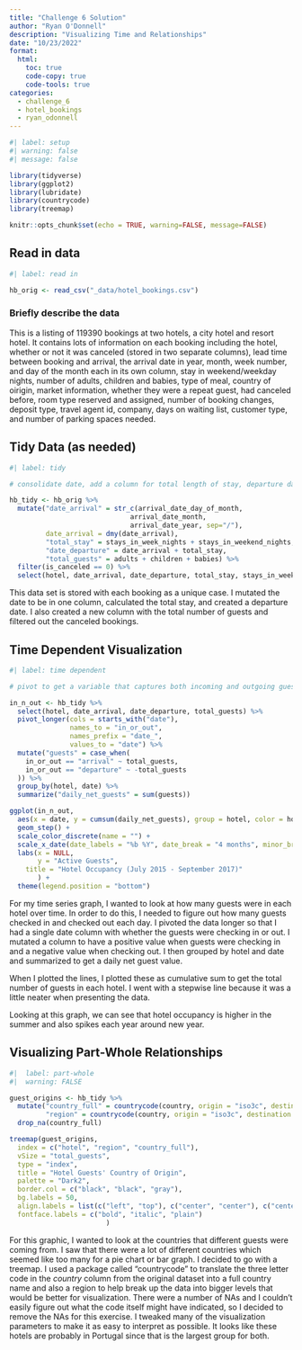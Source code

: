 ```yaml
---
title: "Challenge 6 Solution"
author: "Ryan O'Donnell"
description: "Visualizing Time and Relationships"
date: "10/23/2022"
format:
  html:
    toc: true
    code-copy: true
    code-tools: true
categories:
  - challenge_6
  - hotel_bookings
  - ryan_odonnell
---
```


```r
#| label: setup
#| warning: false
#| message: false

library(tidyverse)
library(ggplot2)
library(lubridate)
library(countrycode)
library(treemap)

knitr::opts_chunk$set(echo = TRUE, warning=FALSE, message=FALSE)
```

## Read in data

  
```r
#| label: read in

hb_orig <- read_csv("_data/hotel_bookings.csv")

```

### Briefly describe the data

This is a listing of 119390 bookings at two hotels, a city hotel and resort hotel. It contains lots of information on each booking including the hotel, whether or not it was canceled (stored in two separate columns), lead time between booking and arrival, the arrival date in year, month, week number, and day of the month each in its own column, stay in weekend/weekday nights, number of adults, children and babies, type of meal, country of oirigin, market information, whether they were a repeat guest, had canceled before, room type reserved and assigned, number of booking changes, deposit type, travel agent id, company, days on waiting list, customer type, and number of parking spaces needed.

## Tidy Data (as needed)

```r
#| label: tidy

# consolidate date, add a column for total length of stay, departure date, total guests, and filter out canceled bookings, select columns of interest

hb_tidy <- hb_orig %>%
  mutate("date_arrival" = str_c(arrival_date_day_of_month,
                              arrival_date_month,
                              arrival_date_year, sep="/"),
         date_arrival = dmy(date_arrival),
         "total_stay" = stays_in_week_nights + stays_in_weekend_nights,
         "date_departure" = date_arrival + total_stay,
         "total_guests" = adults + children + babies) %>%
  filter(is_canceled == 0) %>%
  select(hotel, date_arrival, date_departure, total_stay, stays_in_weekend_nights, stays_in_week_nights, total_guests, adults, children, babies, meal, country, reserved_room_type, assigned_room_type)
```

This data set is stored with each booking as a unique case. I mutated the date to be in one column, calculated the total stay, and created a departure date. I also created a new column with the total number of guests and filtered out the canceled bookings.

## Time Dependent Visualization
```R
#| label: time dependent

# pivot to get a variable that captures both incoming and outgoing guests

in_n_out <- hb_tidy %>%
  select(hotel, date_arrival, date_departure, total_guests) %>%
  pivot_longer(cols = starts_with("date"),
               names_to = "in_or_out",
               names_prefix = "date_",
               values_to = "date") %>%
  mutate("guests" = case_when(
    in_or_out == "arrival" ~ total_guests,
    in_or_out == "departure" ~ -total_guests
  )) %>%
  group_by(hotel, date) %>%
  summarize("daily_net_guests" = sum(guests))

ggplot(in_n_out, 
  aes(x = date, y = cumsum(daily_net_guests), group = hotel, color = hotel)) + 
  geom_step() +
  scale_color_discrete(name = "") +
  scale_x_date(date_labels = "%b %Y", date_break = "4 months", minor_breaks = "1 month") +
  labs(x = NULL,
       y = "Active Guests",
    title = "Hotel Occupancy (July 2015 - September 2017)"
       ) +
  theme(legend.position = "bottom")
```
For my time series graph, I wanted to look at how many guests were in each hotel over time. In order to do this, I needed to figure out how many guests checked in and checked out each day. I pivoted the data longer so that I had a single date column with whether the guests were checking in or out. I mutated a column to have a positive value when guests were checking in and a negative value when checking out. I then grouped by hotel and date and summarized to get a daily net guest value.

When I plotted the lines, I plotted these as cumulative sum to get the total number of guests in each hotel. I went with a stepwise line because it was a little neater when presenting the data.

Looking at this graph, we can see that hotel occupancy is higher in the summer and also spikes each year around new year. 

## Visualizing Part-Whole Relationships
```R
#|  label: part-whole
#|  warning: FALSE

guest_origins <- hb_tidy %>%
  mutate("country_full" = countrycode(country, origin = "iso3c", destination = "country.name"),
         "region" = countrycode(country, origin = "iso3c", destination = "un.region.name")) %>%
  drop_na(country_full)

treemap(guest_origins, 
  index = c("hotel", "region", "country_full"), 
  vSize = "total_guests", 
  type = "index",
  title = "Hotel Guests' Country of Origin",
  palette = "Dark2",
  border.col = c("black", "black", "gray"),
  bg.labels = 50,
  align.labels = list(c("left", "top"), c("center", "center"), c("center", "center")),
  fontface.labels = c("bold", "italic", "plain")
                        )
```

For this graphic, I wanted to look at the countries that different guests were coming from. I saw that there were a lot of different countries which seemed like too many for a pie chart or bar graph. I decided to go with a treemap. I used a package called "countrycode" to translate the three letter code in the *country* column from the original dataset into a full country name and also a region to help break up the data into bigger levels that would be better for visualization. There were a number of NAs and I couldn't easily figure out what the code itself might have indicated, so I decided to remove the NAs for this exercise. I tweaked many of the visualization parameters to make it as easy to interpret as possible. It looks like these hotels are probably in Portugal since that is the largest group for both.